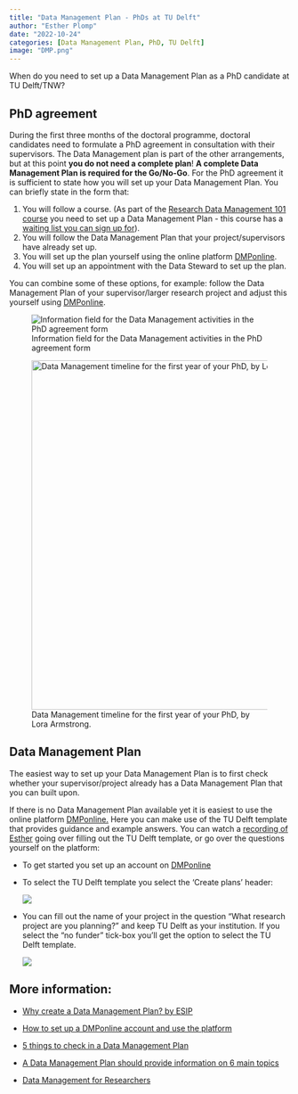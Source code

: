 ```yaml
---
title: "Data Management Plan - PhDs at TU Delft"
author: "Esther Plomp"
date: "2022-10-24"
categories: [Data Management Plan, PhD, TU Delft]
image: "DMP.png"
---
```


When do you need to set up a Data Management Plan as a PhD candidate at TU Delft/TNW?

## PhD agreement

During the first three months of the doctoral programme, doctoral candidates need to formulate a PhD agreement in consultation with their supervisors. The Data Management plan is part of the other arrangements, but at this point **you do not need a complete plan**! **A complete Data Management Plan is required for the Go/No-Go**. For the PhD agreement it is sufficient to state how you will set up your Data Management Plan. You can briefly state in the form that:

1.  You will follow a course. (As part of the [Research Data Management 101 course](https://www.tudelft.nl/en/library/research-data-management/r/training-events/training-for-researchers/research-data-management-101) you need to set up a Data Management Plan - this course has a [waiting list you can sign up for](https://estherplomp.github.io/TNW-OS-support/posts/data-rdm101/)).
2.  You will follow the Data Management Plan that your project/supervisors have already set up.
3.  You will set up the plan yourself using the online platform [DMPonline](https://dmponline.tudelft.nl/).
4.  You will set up an appointment with the Data Steward to set up the plan.

You can combine some of these options, for example: follow the Data Management Plan of your supervisor/larger research project and adjust this yourself using [DMPonline](https://dmponline.tudelft.nl/).

![Information field for the Data Management activities in the PhD agreement form](images/paste-EC9287C2.png)

![Data Management timeline for the first year of your PhD, by Lora Armstrong.](images/image-551025553.png){fig-alt="In the timeline you'll have to write something related to data management in the PhD agreement. Then, before the Go/No-Go meeting you'll have to set up your data management plan." width="627"}

## Data Management Plan

The easiest way to set up your Data Management Plan is to first check whether your supervisor/project already has a Data Management Plan that you can built upon.

If there is no Data Management Plan available yet it is easiest to use the online platform [DMPonline.](https://dmponline.tudelft.nl/) Here you can make use of the TU Delft template that provides guidance and example answers. You can watch a [recording of Esther](https://surfdrive.surf.nl/files/index.php/s/QOxmyWwoanBr5Cl) going over filling out the TU Delft template, or go over the questions yourself on the platform:

-   To get started you set up an account on [DMPonline](https://dmponline.tudelft.nl/)

-   To select the TU Delft template you select the 'Create plans' header:

    ![](images/paste-6325BF90.png)

-   You can fill out the name of your project in the question "What research project are you planning?" and keep TU Delft as your institution. If you select the "no funder" tick-box you'll get the option to select the TU Delft template.

    ![](images/paste-388082B8.png)

## More information:

-   [Why create a Data Management Plan? by ESIP](https://commons.esipfed.org/node/1439)

-   [How to set up a DMPonline account and use the platform](https://www.tudelft.nl/en/library/research-data-management/r/plan/dmponline/dmponline)

-   [5 things to check in a Data Management Plan](https://estherplomp.github.io/TNW-OS-support/posts/DMP-5-things/)

-   [A Data Management Plan should provide information on 6 main topics](https://the-turing-way.netlify.app/reproducible-research/rdm/rdm-dmp.html#a-data-management-plan-should-provide-information-on-five-main-topics)

-   [Data Management for Researchers](https://www.evalantsoght.com/2022/11/phd-talk-for-academictransfer-data-management-data-management-plan-and-the-role-of-the-library-in-helping-researchers-with-their-data-management.html)

# 
